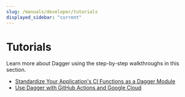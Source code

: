 ```yaml
---
slug: /manuals/developer/tutorials
displayed_sidebar: "current"
---
```


# Tutorials

Learn more about Dagger using the step-by-step walkthroughs in this section.

- [Standardize Your Application's CI Functions as a Dagger Module](./457482-create-app-ci-module.mdx)
- [Use Dagger with GitHub Actions and Google Cloud](./620942-github-google-cloud.mdx)
